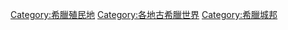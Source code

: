 [[Category:希臘殖民地|Category:希臘殖民地]]
[[Category:各地古希臘世界|Category:各地古希臘世界]]
[[Category:希臘城邦|Category:希臘城邦]]